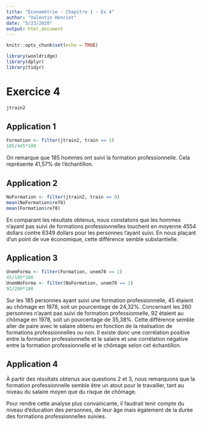 ```yaml
---
title: "Économétrie - Chapitre 1 - Ex 4"
author: "Valentin Henriot"
date: "5/23/2020"
output: html_document
---
```


```r
knitr::opts_chunk$set(echo = TRUE)
```

```r
library(wooldridge)
library(dplyr)
library(tidyr)
```

# Exercice 4

```r
jtrain2
```

## Application 1

```r
Formation <- filter(jtrain2, train == 1)
185/445*100
```

On remarque que 185 hommes ont suivi la formation professionnelle. Cela représente 41,57% de l'échantillon.

## Application 2

```r
NoFormation <- filter(jtrain2, train == 0)
mean(NoFormation$re78)
mean(Formation$re78)
```

En comparant les résultats obtenus, nous constatons que les hommes n'ayant pas suivi de formations professionnelles touchent en moyenne 4554 dollars contre 6349 dollars pour les personnes l'ayant suivi. En nous plaçant d'un point de vue économique, cette différence semble substantielle.

## Application 3

```r
UnemForma <- filter(Formation, unem78 == 1)
45/185*100
UnemNoForma <- filter(NoFormation, unem78 == 1)
92/260*100
```

Sur les 185 personnes ayant suivi une formation professionnelle, 45 étaient au chômage en 1978, soit un pourcentage de 24,32%.
Concernant les 260 personnes n'ayant pas suivi de formation professionnelle, 92 étaient au chômage en 1978, soit un pourcentage de 35,38%.
Cette différence semble aller de paire avec le salaire obtenu en fonction de la réalisation de formations professionnelles ou non. Il existe donc une corrélation positive entre la formation professionnelle et le salaire et une corrélation négative entre la formation professionnelle et le chômage selon cet échantillon.

## Application 4

À partir des résultats obtenus aux questions 2 et 3, nous remarquons que la formation professionnelle semble être un atout pour le travailler, tant au niveau du salaire moyen que du risque de chômage. 

Pour rendre cette analyse plus convaincante, il faudrait tenir compte du niveau d'éducation des personnes, de leur âge mais également de la durée des formations professionnelles suivies.